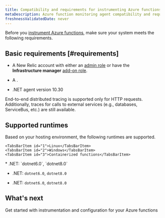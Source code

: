 ```yaml
---
title: Compatibility and requirements for instrumenting Azure functions 
metaDescription: Azure function monitoring agent compatibility and requirements.
freshnessValidatedDate: never
---
```


Before you [instrument Azure functions](/docs/serverless-function-monitoring/aws-lambda-monitoring/instrument-lambda-function/configure-serverless-aws-monitoring), make sure your system meets the following requirements.

## Basic requirements [#requirements]


* A New Relic account with either an [admin role](/docs/accounts/original-accounts-billing/original-users-roles/users-roles-original-user-model/#roles) or have the **Infrastructure manager** [add-on role](/docs/accounts/original-accounts-billing/original-users-roles/users-roles-original-user-model#add-on).

* A <InlinePopover type="userKey" />.

* .NET agent version 10.30


<Callout variant="tip" title="NOTE">

End-to-end distributed tracing is supported only for HTTP requests. Additionally, traces for calls to external services (e.g., databases, ServiceBus, etc.) are still available.
</Callout>





## Supported runtimes

Based on your hosting environment, the following runtimes are supported.

<Tabs>
  <TabsBar>

    <TabsBarItem id="1">Linux</TabsBarItem>
    <TabsBarItem id="2">Windows</TabsBarItem>
    <TabsBarItem id="3">Containerized functions</TabsBarItem>

  </TabsBar>
  <TabsPages>
  

<TabsPageItem id="1">
* .NET: `dotnet6.0`, `dotnet8.0`

</TabsPageItem>


<TabsPageItem id="2">

* .NET: `dotnet6.0`, `dotnet8.0` 

</TabsPageItem>

<TabsPageItem id="3">

* .NET: `dotnet6.0`, `dotnet8.0`
</TabsPageItem>

</TabsPages>

</Tabs>

## What's next

<DocTiles>
  <DocTile title="Install and configure Azure functions monitoring" path="/docs/serverless-function-monitoring/azure-function-monitoring/install-serverless-azure-monitoring" >Get started with instrumentation and configuration for your Azure functions</DocTile>
  
</DocTiles>




